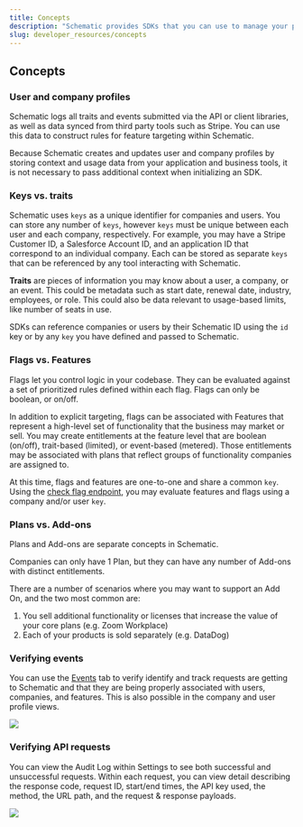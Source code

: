 ```yaml
---
title: Concepts
description: "Schematic provides SDKs that you can use to manage your plans and features, track usage, and check entitlements."
slug: developer_resources/concepts
---
```


## Concepts

### User and company profiles

Schematic logs all traits and events submitted via the API or client libraries, as well as data synced from third party tools such as Stripe. You can use this data to construct rules for feature targeting within Schematic.

Because Schematic creates and updates user and company profiles by storing context and usage data from your application and business tools, it is not necessary to pass additional context when initializing an SDK.

### Keys vs. traits

Schematic uses `keys` as a unique identifier for companies and users. You can store any number of `keys`, however `keys` must be unique between each user and each company, respectively. For example, you may have a Stripe Customer ID, a Salesforce Account ID, and an application ID that correspond to an individual company. Each can be stored as separate `keys` that can be referenced by any tool interacting with Schematic.

**Traits** are pieces of information you may know about a user, a company, or an event. This could be metadata such as start date, renewal date, industry, employees, or role. This could also be data relevant to usage-based limits, like number of seats in use.

SDKs can reference companies or users by their Schematic ID using the `id` key or by any `key` you have defined and passed to Schematic.

### Flags vs. Features

Flags let you control logic in your codebase. They can be evaluated against a set of prioritized rules defined within each flag. Flags can only be boolean, or on/off.

In addition to explicit targeting, flags can be associated with Features that represent a high-level set of functionality that the business may market or sell. You may create entitlements at the feature level that are boolean (on/off), trait-based (limited), or event-based (metered). Those entitlements may be associated with plans that reflect groups of functionality companies are assigned to.

At this time, flags and features are one-to-one and share a common `key`. Using the [check flag endpoint](/api-reference/features/check-flag), you may evaluate features and flags using a company and/or user `key`.

### Plans vs. Add-ons

Plans and Add-ons are separate concepts in Schematic.

Companies can only have 1 Plan, but they can have any number of Add-ons with distinct entitlements.

There are a number of scenarios where you may want to support an Add On, and the two most common are:
1. You sell additional functionality or licenses that increase the value of your core plans (e.g. Zoom Workplace) 
2. Each of your products is sold separately (e.g. DataDog)

### Verifying events

You can use the [Events](https://app.schematichq.com/events) tab to verify identify and track requests are getting to Schematic and that they are being properly associated with users, companies, and features. This is also possible in the company and user profile views.

<img
  src="../../assets/images/sdks_concepts_1.png"
/>

### Verifying API requests

You can view the Audit Log within Settings to see both successful and unsuccessful requests. Within each request, you can view detail describing the response code, request ID, start/end times, the API key used, the method, the URL path, and the request & response payloads.

<img
  src="../../assets/images/quickstart_api_2a.png"
/>
